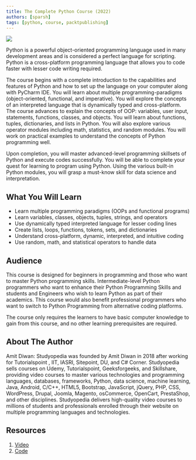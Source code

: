 ```yaml
---
title: The Complete Python Course (2022)
authors: [sparsh]
tags: [python, course, packtpublishing]
---
```


![](https://learning.oreilly.com/covers/urn:orm:video:9781837636778/400w/)

Python is a powerful object-oriented programming language used in many development areas and is considered a perfect language for scripting. Python is a cross-platform programming language that allows you to code faster with lesser code writing required.

The course begins with a complete introduction to the capabilities and features of Python and how to set up the language on your computer along with PyCharm IDE. You will learn about multiple programming-paradigms (object-oriented, functional, and imperative). You will explore the concepts of an interpreted language that is dynamically typed and cross-platform. The course advances to explain the concepts of OOP: variables, user input, statements, functions, classes, and objects. You will learn about functions, tuples, dictionaries, and lists in Python. You will also explore various operator modules including math, statistics, and random modules. You will work on practical examples to understand the concepts of Python programming well.

Upon completion, you will master advanced-level programming skillsets of Python and execute codes successfully. You will be able to complete your quest for learning to program using Python. Using the various built-in Python modules, you will grasp a must-know skill for data science and interpretation.

## What You Will Learn

- Learn multiple programming paradigms (OOPs and functional programs)
- Learn variables, classes, objects, tuples, strings, and operators
- Use dynamically typed interpreted language for lesser coding lines
- Create lists, loops, functions, tokens, sets, and dictionaries
- Understand cross-platform, dynamic, interpreted, and intuitive coding
- Use random, math, and statistical operators to handle data

## Audience

This course is designed for beginners in programming and those who want to master Python programming skills. Intermediate-level Python programmers who want to enhance their Python Programming Skills and students and Engineers who wish to learn Python as part of their academics. This course would also benefit professional programmers who want to switch to Python Programming from alternative coding platforms.

The course only requires the learners to have basic computer knowledge to gain from this course, and no other learning prerequisites are required.

## About The Author

Amit Diwan: Studyopedia was founded by Amit Diwan in 2018 after working for Tutorialspoint , IIT, IASRI, Sitepoint, DU, and C# Corner. Studyopedia sells courses on Udemy, Tutorialspoint, Geeksforgeeks, and Skillshare, providing video courses to master various technologies and programming languages, databases, frameworks, Python, data science, machine learning, Java, Android, C/C++, HTML5, Bootstrap, JavaScript, jQuery, PHP, CSS, WordPress, Drupal, Joomla, Magento, osCommerce, OpenCart, PrestaShop, and other disciplines. Studyopedia delivers high-quality video courses to millions of students and professionals enrolled through their website on multiple programming languages and technologies.

## Resources

1. [Video](https://learning.oreilly.com/videos/the-complete-python/9781837636778)
2. [Code](https://github.com/PacktPublishing/The-Complete-Python-Course-2022-)